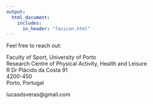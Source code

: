 ```yaml
---
output: 
  html_document:
    includes:
      in_header: "favicon.html"
---
```

<link rel="stylesheet" href="styles.css" type="text/css">


Feel free to reach out:

Faculty of Sport, University of Porto<br>
Research Centre of Physical Activity, Health and Leisure<br>
R Dr Plácido da Costa 91<br>
4200-450<br>
Porto, Portugal<br>

lucasdsveras@gmail.com<br>